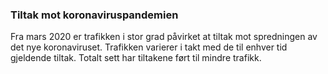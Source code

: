 ### Tiltak mot koronaviruspandemien
Fra mars 2020 er trafikken i stor grad påvirket at tiltak mot spredningen av det nye koronaviruset. Trafikken varierer i takt med de til enhver tid gjeldende tiltak. Totalt sett har tiltakene ført til mindre trafikk.